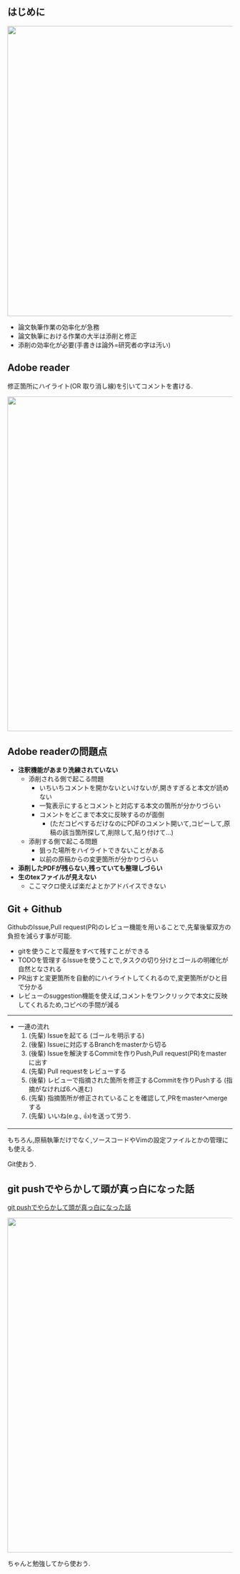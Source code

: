 ## はじめに 

<div align="center">
<img src="./fig/background.png" width="650px">
</div>

- 論文執筆作業の効率化が急務
- 論文執筆における作業の大半は添削と修正
- 添削の効率化が必要(手書きは論外=研究者の字は汚い)

## Adobe reader 

修正箇所にハイライト(OR 取り消し線)を引いてコメントを書ける.

<div align="center">
<img src="./fig/adobe.png" width="750px">
</div>


## Adobe readerの問題点

- **注釈機能があまり洗練されていない**
  - 添削される側で起こる問題 
    - いちいちコメントを開かないといけないが,開きすぎると本文が読めない
    - 一覧表示にするとコメントと対応する本文の箇所が分かりづらい
    - コメントをどこまで本文に反映するのが面倒
      - (ただコピペするだけなのにPDFのコメント開いて,コピーして,原稿の該当箇所探して,削除して,貼り付けて...)
  - 添削する側で起こる問題 
    - 狙った場所をハイライトできないことがある
    - 以前の原稿からの変更箇所が分かりづらい  
- **添削したPDFが残らない,残っていても整理しづらい**
- **生のtexファイルが見えない**
  - ここマクロ使えば楽だよとかアドバイスできない

## Git + Github 

GithubのIssue,Pull request(PR)のレビュー機能を用いることで,先輩後輩双方の負担を減らす事が可能.

- gitを使うことで履歴をすべて残すことができる
- TODOを管理するIssueを使うことで,タスクの切り分けとゴールの明確化が自然となされる
- PR出すと変更箇所を自動的にハイライトしてくれるので,変更箇所がひと目で分かる
- レビューのsuggestion機能を使えば,コメントをワンクリックで本文に反映してくれるため,コピペの手間が減る

---

  - 一連の流れ
    1. (先輩) Issueを起てる (ゴールを明示する)
    1. (後輩) Issueに対応するBranchをmasterから切る
    1. (後輩) Issueを解決するCommitを作りPush,Pull request(PR)をmasterに出す
    1. (先輩) Pull requestをレビューする
    1. (後輩) レビューで指摘された箇所を修正するCommitを作りPushする (指摘がなければ6.へ進む)
    1. (先輩) 指摘箇所が修正されていることを確認して,PRをmasterへmergeする
    1. (先輩) いいね(e.g., 👍)を送って労う.


---

もちろん,原稿執筆だけでなく,ソースコードやVimの設定ファイルとかの管理にも使える.

Git使おう.

## git pushでやらかして頭が真っ白になった話 

[git pushでやらかして頭が真っ白になった話](https://helen.hatenablog.com/entry/2015/11/03/001910)
<div align="center">
<img src="./fig/white.png" width="750px">
</div>

ちゃんと勉強してから使おう.
